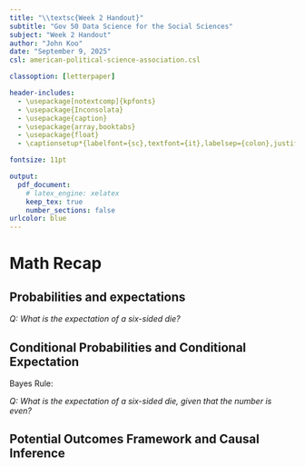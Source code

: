 ```yaml
---
title: "\\textsc{Week 2 Handout}"
subtitle: "Gov 50 Data Science for the Social Sciences"
subject: "Week 2 Handout"
author: "John Koo"
date: "September 9, 2025"
csl: american-political-science-association.csl

classoption: [letterpaper]

header-includes:
  - \usepackage[notextcomp]{kpfonts}
  - \usepackage{Inconsolata}
  - \usepackage{caption}
  - \usepackage{array,booktabs}
  - \usepackage{float}
  - \captionsetup*{labelfont={sc},textfont={it},labelsep={colon},justification=centering,singlelinecheck=true}

fontsize: 11pt

output: 
  pdf_document:
    # latex_engine: xelatex
    keep_tex: true
    number_sections: false
urlcolor: blue
---
```


<style type="text/css">
    ol { list-style-type: lower-alpha; }
</style>

# Math Recap

## Probabilities and expectations

\begin{table}[!h]
\centering
  \begin{tabular}{c c@{\hspace{7em}} c@{\hspace{6em}}}
  \toprule
   {} & Discrete Variables & Continuous Variables \\
   \midrule
  Distribution & {                } & {                } \vspace{5em}\\ 
  Probability & & \vspace{5em} \\ 
  Expectation & & \vspace{5em} \\ 
  \bottomrule
  \end{tabular}
\end{table}

*Q: What is the expectation of a six-sided die?*

\vspace{10em}

\newpage 

## Conditional Probabilities and Conditional Expectation

Bayes Rule:

\vspace{5em}

*Q: What is the expectation of a six-sided die, given that the number is even?*

\vspace{10em}

## Potential Outcomes Framework and Causal Inference

